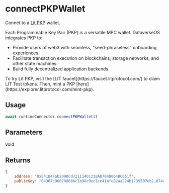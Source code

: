 
# connectPKPWallet

Connet to a [Lit PKP](https://developer.litprotocol.com/pkp/intro) wallet.

Each Programmable Key Pair (PKP) is a versatile MPC wallet. DataverseOS integrates PKP to:

- Provide users of web3 with seamless, "seed-phraseless" onboarding experiences.
- Facilitate transaction execution on blockchains, storage networks, and other state machines.
- Build fully decentralized application backends.

<Callout>
To try Lit PKP, visit the [LIT faucet](https://faucet.litprotocol.com/) to claim LIT Test tokens.
Then, mint a PKP [here](https://explorer.litprotocol.com/mint-pkp).
</Callout>


## Usage
```js
await runtimeConnector.connectPKPWallet()
```

## Parameters
void

## Returns
```js
{
    address: '0xE4184Fab2990Cd72111401218A8784D064BC651f', 
    publicKey: '04367c96079d08bc1b98c9ec1ce414fe82aa224b1739507eb2…074a72b25cc3940aeb67d2e03efad113c8a82d8194bdbfd2f'
}
```